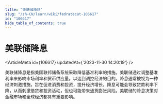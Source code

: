 ```yaml
---
title: "美联储降息"
slug: "/zh-CN/learn/wiki/fedratecut-106617"
id: "106617"
hide_table_of_contents: true
---
```



# 美联储降息

<ArticleMeta id={106617} updatedAt={'2023-11-30 14:20:19'} />
<div className='border-solid border-b border-t-0 my-4 border-[var(--ifm-color-gray-300)]' />

美联储降息是指美国联邦储备系统采取降低基准利率的措施。美联储通过调整基准利率来影响市场利率和货币供应量，以达到调控经济的目的。降息通常被视为一种经济刺激措施，旨在促进消费和投资，提升经济增长。降息可能会导致贷款利率下降，从而刺激借贷和投资活动，但也可能带来通货膨胀风险。美联储的降息决策对金融市场和全球经济都具有重要影响。
